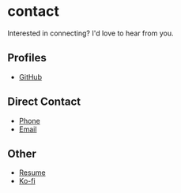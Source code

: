 # contact

Interested in connecting? I'd love to hear from you.

## Profiles

- [GitHub](https://github.com/computergnome99)

## Direct Contact

- [Phone](tel:616-552-3988)
- [Email](mailto:me@calvinbonner.com)

## Other

- [Resume](resume.calvinbonner.dev)
- [Ko-fi](https://ko-fi.com/calvinbonner)
